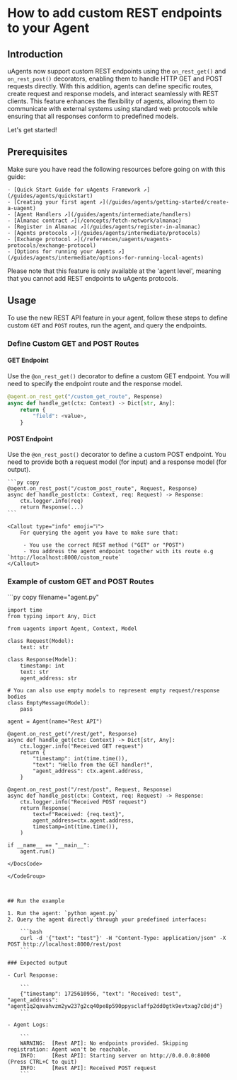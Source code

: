 
# How to add custom REST endpoints to your Agent

## Introduction
uAgents now support custom REST endpoints using the `on_rest_get()` and `on_rest_post()` decorators, enabling them to handle HTTP GET and POST requests directly. With this addition, agents can define specific routes, create request and response models, and interact seamlessly with REST clients. This feature enhances the flexibility of agents, allowing them to communicate with external systems using standard web protocols while ensuring that all responses conform to predefined models.

Let's get started!

## Prerequisites

Make sure you have read the following resources before going on with this guide:

    - [Quick Start Guide for uAgents Framework ↗️](/guides/agents/quickstart)
    - [Creating your first agent ↗️](/guides/agents/getting-started/create-a-uagent)
    - [Agent Handlers ↗️](/guides/agents/intermediate/handlers)
    - [Almanac contract ↗️](/concepts/fetch-network/almanac)
    - [Register in Almanac ↗️](/guides/agents/register-in-almanac)
    - [Agents protocols ↗️](/guides/agents/intermediate/protocols)
    - [Exchange protocol ↗️](/references/uagents/uagents-protocols/exchange-protocol)
    - [Options for running your Agents ↗️](/guides/agents/intermediate/options-for-running-local-agents)

<Callout type="warning" emoji="⚠️">
   Please note that this feature is only available at the 'agent level', meaning that you cannot add REST endpoints to uAgents protocols.
</Callout>

## Usage

To use the new REST API feature in your agent, follow these steps to define custom `GET` and `POST` routes, run the agent, and query the endpoints.

### Define Custom GET and POST Routes

#### GET Endpoint

Use the `@on_rest_get()` decorator to define a custom GET endpoint. You will need to specify the endpoint route and the response model.

```py copy
@agent.on_rest_get("/custom_get_route", Response)
async def handle_get(ctx: Context) -> Dict[str, Any]:
    return {
        "field": <value>,
    }

```

#### POST Endpoint

Use the `@on_rest_post()` decorator to define a custom POST endpoint. You need to provide both a request model (for input) and a response model (for output).

    ```py copy
    @agent.on_rest_post("/custom_post_route", Request, Response)
    async def handle_post(ctx: Context, req: Request) -> Response:
        ctx.logger.info(req)
        return Response(...)
    ```

    <Callout type="info" emoji="ℹ️">
        For querying the agent you have to make sure that:

         - You use the correct REST method ("GET" or "POST")
         - You address the agent endpoint together with its route e.g `http://localhost:8000/custom_route`
    </Callout>

### Example of custom GET and POST Routes

<GithubCodeSegment digest="5810c0229db935fa9b2df1d7d8901013">
    <CodeSegment
        path="https://github.com/fetchai/uAgent-Examples/blob/main/5-documentation/guides/agents/intermediate/rest-endpoints/agent.py"
        lineStart={1}
        lineEnd={39}
        hosted={true}
    />
</GithubCodeSegment>
<CodeGroup dynamic hasCopy isLocalHostedFile digest='5810c0229db935fa9b2df1d7d8901013'>

<DocsCode local={true}>
	```py copy filename="agent.py"

	import time
	from typing import Any, Dict
	
	from uagents import Agent, Context, Model
	
	class Request(Model):
	    text: str
	
	class Response(Model):
	    timestamp: int
	    text: str
	    agent_address: str
	
	# You can also use empty models to represent empty request/response bodies
	class EmptyMessage(Model):
	    pass
	
	agent = Agent(name="Rest API")
	
	@agent.on_rest_get("/rest/get", Response)
	async def handle_get(ctx: Context) -> Dict[str, Any]:
	    ctx.logger.info("Received GET request")
	    return {
	        "timestamp": int(time.time()),
	        "text": "Hello from the GET handler!",
	        "agent_address": ctx.agent.address,
	    }
	
	@agent.on_rest_post("/rest/post", Request, Response)
	async def handle_post(ctx: Context, req: Request) -> Response:
	    ctx.logger.info("Received POST request")
	    return Response(
	        text=f"Received: {req.text}",
	        agent_address=ctx.agent.address,
	        timestamp=int(time.time()),
	    )
	
	if __name__ == "__main__":
	    agent.run()

```
</DocsCode>

</CodeGroup>



## Run the example

1. Run the agent: `python agent.py`
2. Query the agent directly through your predefined interfaces:

    ```bash
    curl -d '{"text": "test"}' -H "Content-Type: application/json" -X POST http://localhost:8000/rest/post
    ```

### Expected output

- Curl Response:

    ```
    {"timestamp": 1725610956, "text": "Received: test", "agent_address": "agent1q2qavahvzm2yw237g2cq40pe8p590ppysclaffp2dd0gtk9evtxag7c8djd"}
    ```

- Agent Logs:

    ```
    WARNING:  [Rest API]: No endpoints provided. Skipping registration: Agent won't be reachable.
    INFO:     [Rest API]: Starting server on http://0.0.0.0:8000 (Press CTRL+C to quit)
    INFO:     [Rest API]: Received POST request
    ```


